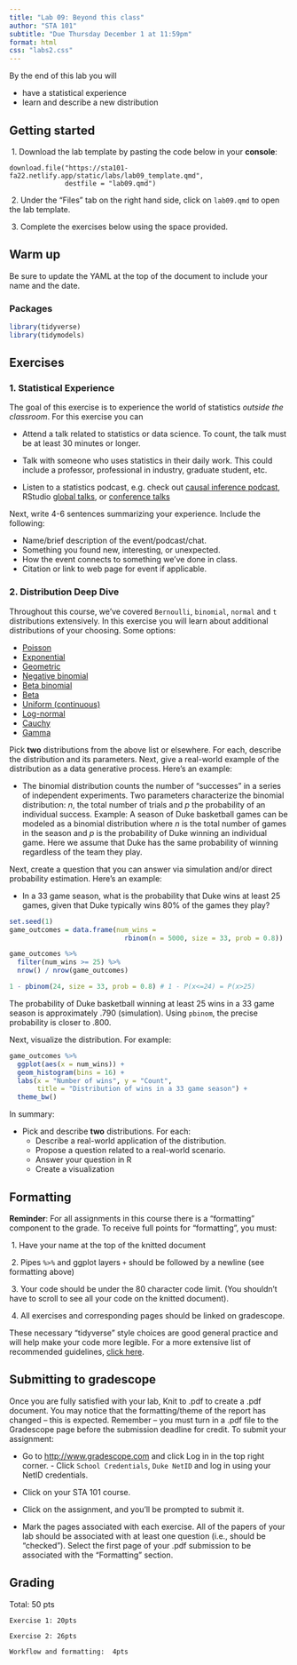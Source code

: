 ```yaml
---
title: "Lab 09: Beyond this class"
author: "STA 101"
subtitle: "Due Thursday December 1 at 11:59pm"
format: html
css: "labs2.css"
---
```


By the end of this lab you will

- have a statistical experience
- learn and describe a new distribution


## Getting started

\ 1. Download the lab template by pasting the code below in your **console**:

```
download.file("https://sta101-fa22.netlify.app/static/labs/lab09_template.qmd",
              destfile = "lab09.qmd")
```

\ 2. Under the "Files" tab on the right hand side, click on `lab09.qmd` to open the lab template.


\ 3. Complete the exercises below using the space provided.

## Warm up

Be sure to update the YAML at the top of the document to include your name and the date.

### Packages

```r
library(tidyverse)
library(tidymodels)
```

## Exercises

### 1. Statistical Experience

The goal of this exercise is to experience the world of statistics *outside the classroom*. For this exercise you can 

- Attend a talk related to statistics or data science. To count, the talk must be at least 30 minutes or longer. 

- Talk with someone who uses statistics in their daily work. This could include a professor, professional in industry, graduate student, etc.

- Listen to a statistics podcast, e.g. check out [causal inference podcast](https://casualinfer.libsyn.com/), RStudio [global talks](https://www.rstudio.com/resources/rstudioglobal-2021/), or [conference talks](https://www.rstudio.com/resources/rstudioconf-2020/)

Next, write 4-6 sentences summarizing your experience. Include the following:

- Name/brief description of the event/podcast/chat.
- Something you found new, interesting, or unexpected.
- How the event connects to something we've done in class.
- Citation or link to web page for event if applicable.

### 2. Distribution Deep Dive

Throughout this course, we've covered `Bernoulli`, `binomial`, `normal` and `t` distributions extensively. In this exercise you will learn about additional distributions of your choosing. Some options:

- [Poisson](https://en.wikipedia.org/wiki/Poisson_distribution)
- [Exponential](https://en.wikipedia.org/wiki/Exponential_distribution)
- [Geometric](https://en.wikipedia.org/wiki/Geometric_distribution)
- [Negative binomial](https://en.wikipedia.org/wiki/Negative_binomial_distribution)
- [Beta binomial](https://en.wikipedia.org/wiki/Beta-binomial_distribution)
- [Beta](https://en.wikipedia.org/wiki/Beta_distribution)
- [Uniform (continuous)](https://en.wikipedia.org/wiki/Continuous_uniform_distribution)
- [Log-normal](https://en.wikipedia.org/wiki/Log-normal_distribution)
- [Cauchy](https://en.wikipedia.org/wiki/Cauchy_distribution)
- [Gamma](https://en.wikipedia.org/wiki/Gamma_distribution)

Pick **two** distributions from the above list or elsewhere. For each, describe the distribution and its parameters. Next, give a real-world example of the distribution as a data generative process. Here's an example: 

- The binomial distribution counts the number of "successes" in a series of independent experiments. Two parameters characterize the binomial distribution: $n$, the total number of trials and $p$ the probability of an individual success. Example: A season of Duke basketball games can be modeled as a binomial distribution where $n$ is the total number of games in the season and $p$ is the probability of Duke winning an individual game. Here we assume that Duke has the same probability of winning regardless of the team they play.

Next, create a question that you can answer via simulation and/or direct probability estimation. Here's an example:

- In a 33 game season, what is the probability that Duke wins at least 25 games, given that Duke typically wins 80% of the games they play?

```r
set.seed(1)
game_outcomes = data.frame(num_wins = 
                             rbinom(n = 5000, size = 33, prob = 0.8))

game_outcomes %>%
  filter(num_wins >= 25) %>%
  nrow() / nrow(game_outcomes)

1 - pbinom(24, size = 33, prob = 0.8) # 1 - P(x<=24) = P(x>25)
```

The probability of Duke basketball winning at least 25 wins in a 33 game season is approximately .790 (simulation). Using `pbinom`, the precise probability is closer to .800.

Next, visualize the distribution. For example:

```r
game_outcomes %>%
  ggplot(aes(x = num_wins)) +
  geom_histogram(bins = 16) +
  labs(x = "Number of wins", y = "Count",
       title = "Distribution of wins in a 33 game season") + 
  theme_bw()
```

In summary:

- Pick and describe **two** distributions. For each:
  - Describe a real-world application of the distribution.
  - Propose a question related to a real-world scenario.
  - Answer your question in R
  - Create a visualization


## Formatting

**Reminder**: For all assignments in this course there is a "formatting" component to the grade. To receive full points for "formatting", you must:

\ 1. Have your name at the top of the knitted document

\ 2. Pipes `%>%` and ggplot layers `+` should be followed by a newline (see formatting above)

\ 3. Your code should be under the 80 character code limit. (You shouldn't have to scroll to see all your code on the knitted document).

\ 4. All exercises and corresponding pages should be linked on gradescope.

These necessary "tidyverse" style choices are good general practice and will help make your code more legible. For a more extensive list of recommended guidelines, [click here](https://style.tidyverse.org/).

## Submitting to gradescope

Once you are fully satisfied with your lab, Knit to .pdf to create a .pdf document. You may notice that the formatting/theme of the report has changed – this is expected. Remember – you must turn in a .pdf file to the Gradescope page before the submission deadline for credit. To submit your assignment: 

- Go to [http://www.gradescope.com](http://www.gradescope.com) and click Log in in the top right corner. - Click `School Credentials`, `Duke NetID` and log in using your NetID credentials. 

- Click on your STA 101 course. 

- Click on the assignment, and you'll be prompted to submit it. 

- Mark the pages associated with each exercise. All of the papers of your lab should be associated with at least one question (i.e., should be “checked”). Select the first page of your .pdf submission to be associated with the "Formatting" section.

## Grading

Total: 50 pts 

    Exercise 1: 20pts

    Exercise 2: 26pts
    
    Workflow and formatting:  4pts
    